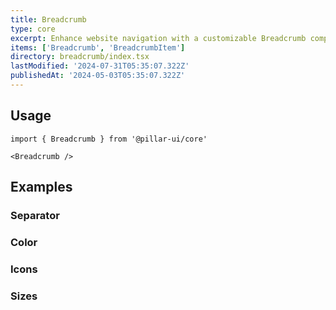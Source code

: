 ```yaml
---
title: Breadcrumb
type: core
excerpt: Enhance website navigation with a customizable Breadcrumb component for React. Easily guide users through your website's hierarchy and improve user experience.
items: ['Breadcrumb', 'BreadcrumbItem']
directory: breadcrumb/index.tsx
lastModified: '2024-07-31T05:35:07.322Z'
publishedAt: '2024-05-03T05:35:07.322Z'
---
```


## Usage

```tsx
import { Breadcrumb } from '@pillar-ui/core'
```

```tsx
<Breadcrumb />
```

## Examples

### Separator

<Playground direction="column" name="breadcrumbSeparator" root="breadcrumb" />

### Color

<Prop defaultValue="b" type="'i' | 'd' | 'su' | 'se' | 'w' | 'p' | 'b' | 'o'" />

<Playground direction="column" name="breadcrumbColor" root="breadcrumb" />

### Icons

<Playground direction="column" name="breadcrumbIcon" root="breadcrumb" />

### Sizes

<Prop defaultValue="4" type="'1' | '2' | '3' | '4' | '5' | '6' | '7' | '8' | '9'" />

<Playground direction="column" name="breadcrumbSize" root="breadcrumb" />
